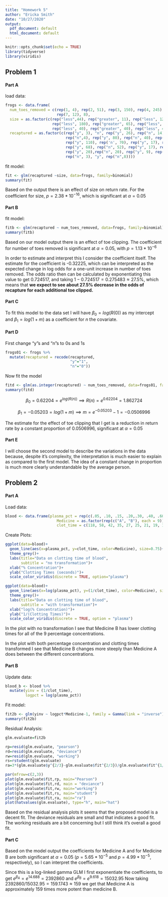 ```yaml
---
title: "Homework 5"
author: "Ericka Smith"
date: "10/27/2020"
output:
  pdf_document: default
  html_document: default
---
```


```r
knitr::opts_chunk$set(echo = TRUE)
library(tidyverse)
library(viridis)
```

## Problem 1

#### Part A

load data:
```r
frogs <- data.frame(
  num_toes_removed = c(rep(1, 4), rep(2, 51), rep(3, 150), rep(4, 245), rep(5, 190), rep(6, 80), 
                       rep(7, 12), 8),
  size = as.factor(c(rep("less",44), rep("greater", 11), rep("less", 120), rep("greater", 30),
                     rep("less", 180), rep("greater", 65), rep("less", 120), rep("greater", 70),
                     rep("less", 40), rep("greater", 40), rep("less", 4), rep("greater", 9))),
  recaptured = as.factor(c(rep("y", 3), "n", rep("y", 26), rep("n", 14), rep("y", 7),
                           rep("n",4), rep("y", 80), rep("n", 40), rep("y", 9), rep("n",21), 
                           rep("y", 110), rep('n', 70), rep("y", 17), rep("n", 48), 
                           rep("y", 68), rep("n", 52), rep("y", 17), rep("n", 53), 
                           rep("y", 20),rep("n", 20), rep("y", 9), rep("n", 31), "y", 
                           rep("n", 3), "y", rep("n",8))))
```

fit model: 
```r
fit <- glm(recaptured ~size, data=frogs, family=binomial)
summary(fit)
```

Based on the output there is an effect of size on return rate. For the coefficient for size, $p=2.38*10^{-16}$, which is significant at $\alpha=0.05$

#### Part B

fit model: 
```r
fitb <- glm(recaptured ~ num_toes_removed, data=frogs, family=binomial)
summary(fitb)
```

Based on our model output there is an effect of toe clipping. The coefficient for number of toes removed is significant at $\alpha=0.05$, with $p=1.13*10^{-6}$

In order to estimate and interpret this I consider the coefficient itself. The estimate for the coefficient is -0.32225, which can be interpreted as the expected change in log odds for a one-unit increase in number of toes removed. The odds ratio then can be calculated by exponentiating this value to get $0.724517$, and taking $1-0.724517=0.275483\approx27.5\%$, which means that **we expect to see about 27.5% decrease in the odds of recapture for each additional toe clipped.**

#### Part C

To fit this model to the data set I will have $\beta_0=log(R(0))$ as my intercept and $\beta_1=log(1+m)$ as a coefficient for $n$ the covariate.

#### Part D

First change "y"s and "n"s to 0s and 1s
```r
frogs01 <- frogs %>%
  mutate(recaptured = recode(recaptured,
                             "y"="1",
                             "n"="0"))
```


Now fit the model
```r
fitd <- glm(as.integer(recaptured) ~ num_toes_removed, data=frogs01, family=poisson(link="log"))
summary(fitd)
```

$$
\beta_0=0.62204=e^{log(R(n))} \implies R(n)=e^{0.62204}=1.862724
$$

$$
\beta_1=-0.05203=log(1+m) \implies m=e^{-0.05203}-1=-0.0506996
$$

The estimate for the effect of toe clipping that I get is a reduction in return rate by a constant proportion of 0.0506996, significant at $\alpha=0.05$

#### Part E

I will choose the second model to describe the variations in the data because, despite it's complexity, the interpretation is much easier to explain as compared to the first model. The idea of a constant change in proportion is much more clearly understandable by the average person. 

## Problem 2

#### Part A

Load data:
```r
blood <- data.frame(plasma_pct = rep(c(.05, .10, .15, .20,.30, .40, .60, .80, 1), 2),
                       Medicine = as.factor(rep(c("A", "B"), each = 9)),
                       clot_time = c(118, 58, 42, 35, 27, 25, 21, 19, 18,69, 35, 26, 21, 18, 16, 13, 12, 12))

```

Create Plots:

```r
ggplot(data=blood)+
  geom_line(aes(x=plasma_pct, y=clot_time, color=Medicine), size=0.75)+
  theme_grey()+
  labs(title="Data on clotting time of blood",
       subtitle = "no transformation")+
  xlab("% Concentration")+
  ylab("Clotting Times (seconds)")+
  scale_color_viridis(discrete = TRUE, option="plasma")

ggplot(data=blood)+
  geom_line(aes(x=log(plasma_pct), y=(1/clot_time), color=Medicine), size=0.75)+
  theme_grey()+
  labs(title="Data on clotting time of blood",
       subtitle = "with transformation")+
  xlab("log(% Concentration)")+
  ylab("1/(Clotting Times)")+
  scale_color_viridis(discrete = TRUE, option = "plasma")
```


In the plot with no transformation I see that Medicine B has lower clotting times for all of the 9 percentage concentrations. 

In the plot with both percentage concentration and clotting times transformed I see that Medicine B changes more steeply than Medicine A does between the different concentrations. 

#### Part B 

Update data:
```r
blood_b <- blood %>%
  mutate(yinv = (1/clot_time),
         logpct = log(plasma_pct))
```

Fit model:
```r
fit2b <- glm(yinv ~ logpct*Medicine-1, family = Gamma(link = "inverse"), data = blood_b)
summary(fit2b)
```

Residual Analysis:
```r
glm.evaluate=fit2b

rp=resid(glm.evaluate, "pearson")
rd=resid(glm.evaluate, "deviance")
rw=resid(glm.evaluate, "working")
rs=rstudent(glm.evaluate)
ra=3*(glm.evaluate$y^{2/3}-glm.evaluate$fit^{2/3})/glm.evaluate$fit^{1/6}/2

par(mfrow=c(2,3))
plot(glm.evaluate$fit,rp, main="Pearson")
plot(glm.evaluate$fit,rd, main = "deviance")
plot(glm.evaluate$fit,rw, main="working")
plot(glm.evaluate$fit,rs, main="student")
plot(glm.evaluate$fit,ra, main="ra")
plot(hatvalues(glm.evaluate), type="h", main="hat")
```

Based on the residual analysis plots it seems that the proposed model is a decent fit. The deviance residuals are small and that indicates a good fit. The working residuals are a bit concerning but I still think it's overall a good fit. 

#### Part C

Based on the model output the coefficients for Medicine A and for Medicine B are both significant at $\alpha=0.05$ ($p=5.65*10^{-5}$ and $p=4.99*10^{-5}$, respectively), so I can interpret the coefficients.

Since this is a log-linked gamma GLM I first exponentiate the coefficients, to get 
$e^{\beta_A}=e^{14.688}=2392860$ and $e^{\beta_B}=e^{9.618}=15032.95$
Now taking $2392860/15032.95=159.1743\approx159$ we get that Medicine A is approximately 159 times more potent than medicine B.

